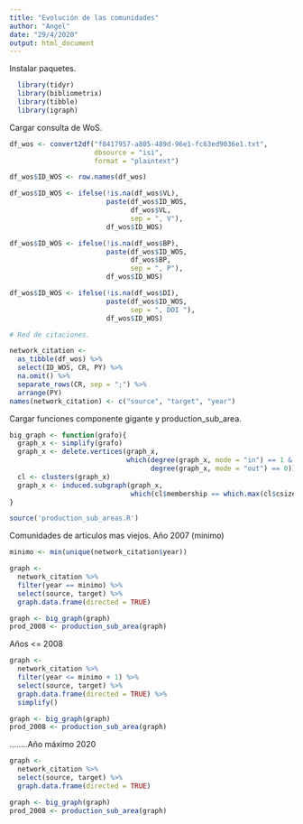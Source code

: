 ```yaml
---
title: "Evolución de las comunidades"
author: "Angel"
date: "29/4/2020"
output: html_document
---
```

Instalar paquetes.
```r
  library(tidyr)
  library(bibliometrix)
  library(tibble)
  library(igraph)
```

Cargar consulta de WoS.
```r
df_wos <- convert2df("f8417957-a805-489d-96e1-fc63ed9036e1.txt",
                     dbsource = "isi",
                     format = "plaintext")

df_wos$ID_WOS <- row.names(df_wos)

df_wos$ID_WOS <- ifelse(!is.na(df_wos$VL),
                        paste(df_wos$ID_WOS,
                              df_wos$VL,
                              sep = ", V"),
                        df_wos$ID_WOS)

df_wos$ID_WOS <- ifelse(!is.na(df_wos$BP),
                        paste(df_wos$ID_WOS,
                              df_wos$BP,
                              sep = ", P"),
                        df_wos$ID_WOS)

df_wos$ID_WOS <- ifelse(!is.na(df_wos$DI),
                        paste(df_wos$ID_WOS,
                              sep = ", DOI "),
                        df_wos$ID_WOS)

# Red de citaciones. 

network_citation <- 
  as_tibble(df_wos) %>% 
  select(ID_WOS, CR, PY) %>% 
  na.omit() %>% 
  separate_rows(CR, sep = ";") %>% 
  arrange(PY)
names(network_citation) <- c("source", "target", "year")
```

Cargar funciones componente gigante y production_sub_area.
```r
big_graph <- function(grafo){
  graph_x <- simplify(grafo)
  graph_x <- delete.vertices(graph_x,
                             which(degree(graph_x, mode = "in") == 1 &
                                   degree(graph_x, mode = "out") == 0))
  cl <- clusters(graph_x)
  graph_x <- induced.subgraph(graph_x,
                              which(cl$membership == which.max(cl$csize)))
}

source('production_sub_areas.R')
```

Comunidades de articulos mas viejos. Año 2007 (minimo)
```r
minimo <- min(unique(network_citation$year))

graph <-
  network_citation %>% 
  filter(year == minimo) %>% 
  select(source, target) %>% 
  graph.data.frame(directed = TRUE)

graph <- big_graph(graph)
prod_2008 <- production_sub_area(graph)
```

Años <= 2008
```r
graph <-
  network_citation %>% 
  filter(year <= minimo + 1) %>% 
  select(source, target) %>% 
  graph.data.frame(directed = TRUE) %>% 
  simplify()

graph <- big_graph(graph)
prod_2008 <- production_sub_area(graph)

```

........Año máximo 2020
```r
graph <-
  network_citation %>% 
  select(source, target) %>% 
  graph.data.frame(directed = TRUE)

graph <- big_graph(graph)
prod_2008 <- production_sub_area(graph)
```

